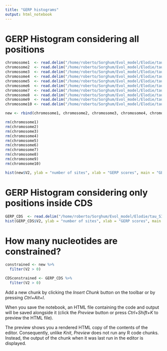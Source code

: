 ```yaml
---
title: "GERP histograms"
output: html_notebook
---
```


# GERP Histogram considering all positions 

```r

chromosome1  <- read.delim("/home/roberto/Sorghum/Evol_model/Elodie/tau_SIFT_GERP_infiles/GERP_scores/input_data/roast.chrom.1.msa.in.rates.full", header = F)
chromosome2  <- read.delim("/home/roberto/Sorghum/Evol_model/Elodie/tau_SIFT_GERP_infiles/GERP_scores/input_data/roast.chrom.2.msa.in.rates.full", header = F)
chromosome3  <- read.delim("/home/roberto/Sorghum/Evol_model/Elodie/tau_SIFT_GERP_infiles/GERP_scores/input_data/roast.chrom.3.msa.in.rates.full", header = F)
chromosome4  <- read.delim("/home/roberto/Sorghum/Evol_model/Elodie/tau_SIFT_GERP_infiles/GERP_scores/input_data/roast.chrom.4.msa.in.rates.full", header = F)
chromosome5  <- read.delim("/home/roberto/Sorghum/Evol_model/Elodie/tau_SIFT_GERP_infiles/GERP_scores/input_data/roast.chrom.5.msa.in.rates.full", header = F)
chromosome6  <- read.delim("/home/roberto/Sorghum/Evol_model/Elodie/tau_SIFT_GERP_infiles/GERP_scores/input_data/roast.chrom.6.msa.in.rates.full", header = F)
chromosome7  <- read.delim("/home/roberto/Sorghum/Evol_model/Elodie/tau_SIFT_GERP_infiles/GERP_scores/input_data/roast.chrom.7.msa.in.rates.full", header = F)
chromosome8  <- read.delim("/home/roberto/Sorghum/Evol_model/Elodie/tau_SIFT_GERP_infiles/GERP_scores/input_data/roast.chrom.8.msa.in.rates.full", header = F)
chromosome9  <- read.delim("/home/roberto/Sorghum/Evol_model/Elodie/tau_SIFT_GERP_infiles/GERP_scores/input_data/roast.chrom.9.msa.in.rates.full", header = F)
chromosome10 <- read.delim("/home/roberto/Sorghum/Evol_model/Elodie/tau_SIFT_GERP_infiles/GERP_scores/input_data/roast.chrom.10.msa.in.rates.full", header = F)

new <- rbind(chromosome1, chromosome2, chromosome3, chromosome4, chromosome5, chromosome6, chromosome7, chromosome8, chromosome9, chromosome10)

rm(chromosome1)
rm(chromosome2)
rm(chromosome3)
rm(chromosome4)
rm(chromosome5)
rm(chromosome6)
rm(chromosome7)
rm(chromosome8)
rm(chromosome9)
rm(chromosome10)

hist(new$V2, ylab = "number of sites", xlab = "GERP scores", main = "GERP score distribution")

```

# GERP Histogram considering only positions inside CDS 

```r

GERP_CDS  <- read.delim("/home/roberto/Sorghum/Evol_model/Elodie/tau_SIFT_GERP_infiles/GERP_scores/input_data/GERP_CDS.short", header = F)
hist(GERP_CDS$V2, ylab = "number of sites", xlab = "GERP scores", main = "GERP score distribution inside CDS")

```


# How many nucleotides are constrained?

```r

constrained <- new %>%
  filter(V2 > 0)

CDSconstrained <- GERP_CDS %>%
  filter(V2 > 0)
```


Add a new chunk by clicking the *Insert Chunk* button on the toolbar or by pressing *Ctrl+Alt+I*.

When you save the notebook, an HTML file containing the code and output will be saved alongside it (click the *Preview* button or press *Ctrl+Shift+K* to preview the HTML file).

The preview shows you a rendered HTML copy of the contents of the editor. Consequently, unlike *Knit*, *Preview* does not run any R code chunks. Instead, the output of the chunk when it was last run in the editor is displayed.

